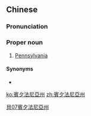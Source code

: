 {{also|宾夕法尼亚州}}
==Chinese==
{{zh-forms|s=宾夕法尼亚州|type=51}}

===Pronunciation===
{{zh-pron
|m=Bīnxìfǎníyǎ zhōu
|cat=pn
}}

===Proper noun===
{{zh-proper noun}}

# [[w:Pennsylvania|Pennsylvania]]

====Synonyms====
* {{l|zh|賓州}}

[[Category:zh:States of the United States|貝07賓夕法尼亞州]]

[[ko:賓夕法尼亞州]]
[[zh:賓夕法尼亞州]]